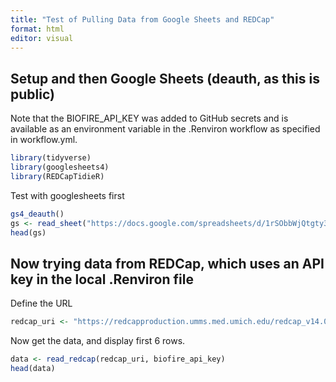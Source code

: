 ```yaml
---
title: "Test of Pulling Data from Google Sheets and REDCap"
format: html
editor: visual
---
```


## Setup and then Google Sheets (deauth, as this is public)

Note that the BIOFIRE_API_KEY was added to GitHub secrets and is available as an environment variable in the .Renviron workflow as specified in workflow.yml.

```r
library(tidyverse)
library(googlesheets4)
library(REDCapTidieR)
```

Test with googlesheets first

```r
gs4_deauth()
gs <- read_sheet("https://docs.google.com/spreadsheets/d/1rSObbWjQtgty3zBx_W9EJgIw0WJbzAU-sFQXhkWWNsc/edit?resourcekey#gid=19405873482")
head(gs)
```


## Now trying data from REDCap, which uses an API key in the local .Renviron file


Define the URL

```r
redcap_uri <- "https://redcapproduction.umms.med.umich.edu/redcap_v14.0.15/API/"

```

Now get the data, and display first 6 rows.

```r
data <- read_redcap(redcap_uri, biofire_api_key)
head(data)
```
